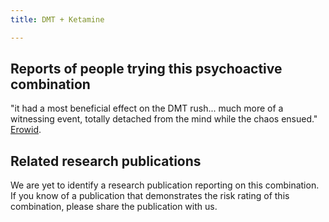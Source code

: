 ---
title: DMT + Ketamine

---

## Reports of people trying this psychoactive combination

"it had a most beneficial effect on the DMT rush... much more of a witnessing event, totally detached from the mind while the chaos ensued." [Erowid](https://erowid.org/experiences/exp.php?ID=1961).


## Related research publications

We are yet to identify a research publication reporting on this combination. If you know of a publication that demonstrates the risk rating of this combination, please share the publication with us.



